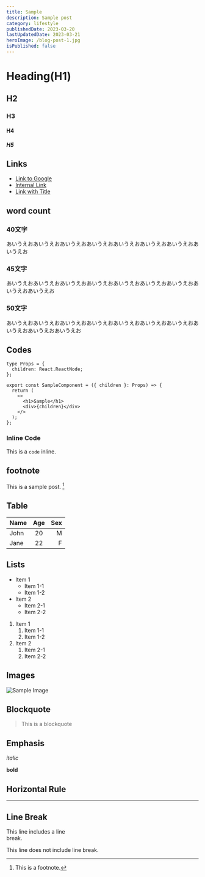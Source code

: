 ```yaml
---
title: Sample
description: Sample post
category: lifestyle
publishedDate: 2023-03-20
lastUpdatedDate: 2023-03-21
heroImage: /blog-post-1.jpg
isPublished: false
---
```


# Heading(H1)

## H2

### H3

#### H4

##### H5

## Links

- [Link to Google](https://www.google.com)
- [Internal Link](/about)
- [Link with Title](https://www.google.com 'Google')

## word count

### 40文字

あいうえおあいうえおあいうえおあいうえおあいうえおあいうえおあいうえおあいうえお

### 45文字

あいうえおあいうえおあいうえおあいうえおあいうえおあいうえおあいうえおあいうえおあいうえお

### 50文字

あいうえおあいうえおあいうえおあいうえおあいうえおあいうえおあいうえおあいうえおあいうえおあいうえお

## Codes

```tsx
type Props = {
  children: React.ReactNode;
};

export const SampleComponent = ({ children }: Props) => {
  return (
    <>
      <h1>Sample</h1>
      <div>{children}</div>
    </>
  );
};
```

### Inline Code

This is a `code` inline.

## footnote

This is a sample post. [^1]

[^1]: This is a footnote.

## Table

| Name | Age | Sex |
| :--- | :-: | --: |
| John | 20  |   M |
| Jane | 22  |   F |

## Lists

- Item 1
  - Item 1-1
  - Item 1-2
- Item 2
  - Item 2-1
  - Item 2-2

1. Item 1
   1. Item 1-1
   2. Item 1-2
2. Item 2
   1. Item 2-1
   2. Item 2-2

## Images

![Sample Image](https://via.placeholder.com/150)

## Blockquote

> This is a blockquote

## Emphasis

_italic_

**bold**

## Horizontal Rule

---

## Line Break

This line includes a line<br/>break.

This line does not include line break.

